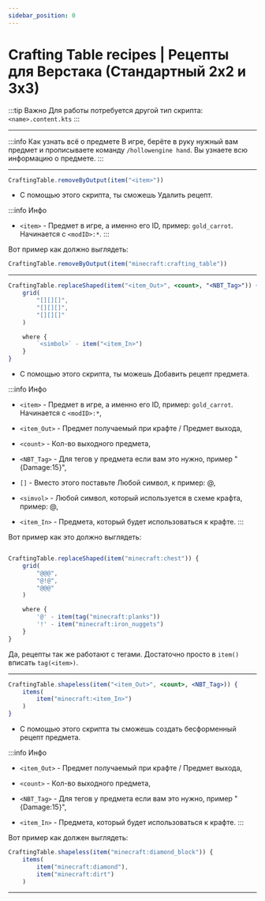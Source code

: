 ```yaml
---
sidebar_position: 0
---
```


# Crafting Table recipes | Рецепты для Верстака (Стандартный 2х2 и 3х3)

:::tip Важно
Для работы потребуется другой тип скрипта: `<name>.content.kts`
:::

---

:::info Как узнать всё о предмете
В игре, берёте в руку нужный вам предмет и прописываете команду `/hollowengine hand`.
Вы узнаете всю информацию о предмете.
:::

---

```jsx
CraftingTable.removeByOutput(item("<item>"))
```
- С помощью этого скрипта, ты сможешь Удалить рецепт.

:::info Инфо
- `<item>` - Предмет в игре, а именно его ID, пример: `gold_carrot`.  Начинается с `<modID>:*`.
:::

Вот пример как должно выглядеть:
```jsx
CraftingTable.removeByOutput(item("minecraft:crafting_table"))
```

---

```jsx
CraftingTable.replaceShaped(item("<item_Out>", <count>, "<NBT_Tag>")) {
    grid(
        "[][][]",
        "[][][]",
        "[][][]"
    )

    where {
        `<simbol>` - item("<item_In>")
    }
}
```
- С помощью этого скрипта, ты можешь Добавить рецепт предмета.

:::info Инфо
- `<item>` - Предмет в игре, а именно его ID, пример: `gold_carrot`.  Начинается с `<modID>:*`,

- `<item_Out>` - Предмет получаемый при крафте / Предмет выхода,

- `<count>` - Кол-во выходного предмета,

- `<NBT_Tag>` - Для тегов у предмета если вам это нужно, пример "{Damage:15}",

- `[]` - Вместо этого поставьте Любой символ, к пример: @,

- `<simvol>` - Любой символ, который используется в схеме крафта, пример: @,

- `<item_In>` - Предмета, который будет использоваться к крафте.
:::

Вот пример как это должно выглядеть:
```jsx

CraftingTable.replaceShaped(item("minecraft:chest")) {
    grid(
        "@@@",
        "@!@",
        "@@@"
    )

    where {
        '@' - item(tag("minecraft:planks"))
        '!' - item("minecraft:iron_nuggets")
    }
}
```

Да, рецепты так же работают с тегами. Достаточно просто в `item()` вписать `tag(<item>)`.


---

```jsx
CraftingTable.shapeless(item("<item_Out>", <count>, <NBT_Tag>)) {
    items(
        item("minecraft:<item_In>")
    )
}
```
- С помощью этого скрипта ты сможешь создать бесформенный рецепт предмета.

:::info Инфо
- `<item_Out>` - Предмет получаемый при крафте / Предмет выхода,

- `<count>` - Кол-во выходного предмета,

- `<NBT_Tag>` - Для тегов у предмета если вам это нужно, пример "{Damage:15}",

- `<item_In>` - Предмета, который будет использоваться к крафте.
:::

Вот пример как должен выглядеть:
```jsx
CraftingTable.shapeless(item("minecraft:diamond_block")) {
    items(
        item("minecraft:diamond"),
        item("minecraft:dirt")
    )
```

---
